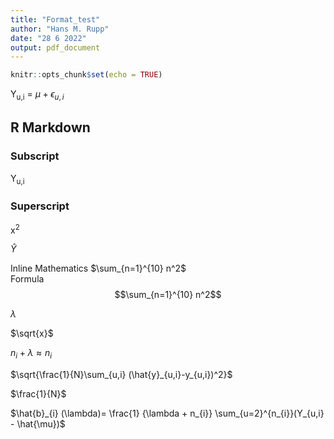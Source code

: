 ```yaml
---
title: "Format_test"
author: "Hans M. Rupp"
date: "28 6 2022"
output: pdf_document
---
```


```r
knitr::opts_chunk$set(echo = TRUE)
```

Y~u,i~ = $\mu + \epsilon _{u,i}$

## R Markdown

### Subscript
Y~u,i~

### Superscript
x^2^

$\hat{Y}$

Inline Mathematics $\sum_{n=1}^{10} n^2$  
Formula $$\sum_{n=1}^{10} n^2$$

$\lambda$


$\sqrt{x}$

$n_{i} + \lambda \approx n_{i}$

$\sqrt{\frac{1}{N}\sum_{u,i} (\hat{y}_{u,i}-y_{u,i})^2}$

$\frac{1}{N}$

$\hat{b}_{i} (\lambda)= \frac{1} {\lambda + n_{i}} \sum_{u=2}^{n_{i}}(Y_{u,i} - \hat{\mu})$